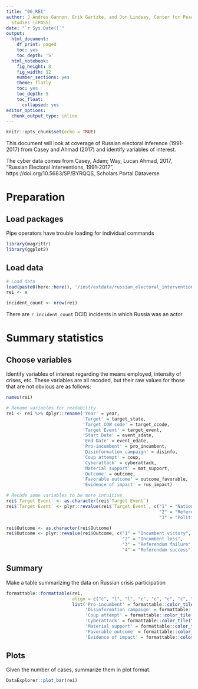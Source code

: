 ```yaml
---
title: "06_REI"
author: J Andres Gannon, Erik Gartzke, and Jon Lindsay, Center for Peace and Security
  Studies (cPASS)
date: "`r Sys.Date()`"
output:
  html_document:
    df_print: paged
    toc: yes
    toc_depth: '5'
  html_notebook:
    fig_height: 8
    fig_width: 12
    number_sections: yes
    theme: flatly
    toc: yes
    toc_depth: 5
    toc_float:
      collapsed: yes
editor_options:
  chunk_output_type: inline
---
```


```r
knitr::opts_chunk$set(echo = TRUE)
```

This document will look at coverage of Russian electoral inference (1991-2017) from Casey and Ahmad (2017) and identify variables of interest.

The cyber data comes from Casey, Adam; Way, Lucan Ahmad, 2017, "Russian Electoral Interventions, 1991-2017", https://doi.org/10.5683/SP/BYRQQS, Scholars Portal Dataverse

# Preparation
## Load packages
Pipe operators have trouble loading for individual commands
```r
library(magrittr)
library(ggplot2)
```

## Load data
```r
# Load data
load(paste0(here::here(), '/inst/extdata/russian_electoral_interventions_1991-2017.RData'))
rei <- x

incident_count <- nrow(rei)
```

There are `r incident_count` DCID incidents in which Russia was an actor.

# Summary statistics
## Choose variables
Identify variables of interest regarding the means employed, intensity of crises, etc. These variables are all recoded, but their raw values for those that are not obvious are as follows:


```r
names(rei)

# Rename variables for readability
rei <- rei %>% dplyr::rename('Year' = year,
                             'Target' = target_state,
                             'Target COW code' = target_ccode,
                             'Target Event' = target_event,
                             'Start Date' = event_sdate,
                             'End Date' = event_edate,
                             'Pro-incumbent' = pro_incumbent,
                             'Disinformation campaign' = disinfo,
                             'Coup attempt' = coup,
                             'Cyberattack' = cyberattack,
                             'Material support' = mat_support,
                             'Outcome' = outcome,
                             'Favorable outcome' = outcome_favorable,
                             'Evidence of impact' = rus_impact)

# Recode some variables to be more intuitive
rei$`Target Event` <- as.character(rei$`Target Event`)
rei$`Target Event` <- plyr::revalue(rei$`Target Event`, c("1" = "National Election",
                                                          "2" = "Referendum",
                                                          "3" = "Political Party Operations"))

rei$Outcome <- as.character(rei$Outcome)
rei$Outcome <- plyr::revalue(rei$Outcome, c("1" = "Incumbent victory",
                                            "2" = "Incumbent loss",
                                            "3" = "Referendum failure",
                                            "4" = "Referendum success"))
```

## Summary
Make a table summarizing the data on Russian crisis participation
```r
formattable::formattable(rei,
                         align = c("c", "l", "l", "c", "c", "c", "c", "c", "c", "c", "c", "c", "c", "c"),
                         list('Pro-incumbent' = formattable::color_tile("transparent", "red"),
                              'Disinformation campaign' = formattable::color_tile("transparent", "red"),
                              'Coup attempt' = formattable::color_tile("transparent", "red"),
                              'Cyberattack' = formattable::color_tile("transparent", "red"),
                              'Material support' = formattable::color_tile("transparent", "red"),
                              'Favorable outcome' = formattable::color_tile("transparent", "lightblue"),
                              'Evidence of impact' = formattable::color_tile("transparent", "lightblue")))
```

## Plots
Given the number of cases, summarize them in plot format.
```r
DataExplorer::plot_bar(rei)
```
